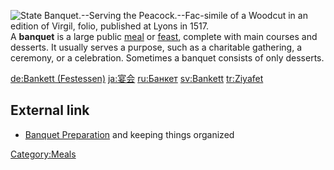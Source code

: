 [[Image:State Banquet Serving the Peacock Fac simile of a Woodcut in an edition of Virgil folio published at Lyons in 1517.png|thumb|right|State Banquet.--Serving the Peacock.--Fac-simile of a Woodcut in an edition of Virgil, folio, published at Lyons in 1517.]]
{{otheruses}}
A '''banquet''' is a large public [[meal]] or [[feast]], complete with main courses and desserts.  It usually serves a purpose, such as a charitable gathering, a ceremony, or a celebration.  Sometimes a banquet consists of only desserts.

[[Category:Meals]]

[[de:Bankett (Festessen)]]
[[ja:宴会]]
[[ru:Банкет]]
[[sv:Bankett]]
[[tr:Ziyafet]]

==External link==
* [http://www.banquetroomsin.com/articles/preparing-a-banquet.html Banquet Preparation] and keeping things organized

{{food-stub}}